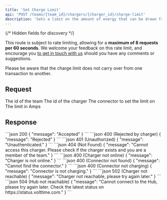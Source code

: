 ```yaml
---
title: 'Set Charge Limit'
api: 'POST /teams/{team_id}/chargers/{charger_id}/charge-limit'
description: 'Sets a limit on the amount of energy that can be drawn from a connector'
---
```

{/* Hidden fields for discovery */}
<ParamField path="team_id" type="integer" hidden required />
<ParamField path="charger_id" type="integer" hidden required />
<ParamField body="connector_id" type="integer" required hidden />
<ParamField body="limit" type="float" required hidden />

<Note>This route is subject to rate limiting, allowing for a **maximum of 8 requests per 60 seconds**. We welcome your feedback on this rate limit, and encourage you [to get in touch with us](https://volttime.com/contact-us) should you have any comments or suggestions.</Note>

<Info>Please be aware that the charge limit does not carry over from one transaction to another.</Info>

## Request
<Tabs>
  <Tab title="Path">
    <ParamField path="team_id" type="integer" required>
      The id of the team
    </ParamField>
    <ParamField path="charger_id" type="integer" required>
      The id of the charger
    </ParamField>
  </Tab>
  <Tab title="Body">
    <ParamField body="connector_id" type="integer" required>
      The connector to set the limit on
    </ParamField>
    <ParamField body="limit" type="integer" required>
      The limit in Amps
    </ParamField>
  </Tab>
</Tabs>

## Response
<Tabs>
  <Tab title="Example">
    <CodeGroup>
      ```json 200
      {
        "message": "Accepted"
      }
      ```
      ```json 400 (Rejected by charger)
      {
        "message": "Rejected"
      }
      ```
      ```json 401 (Unauthorized)
      {
        "message": "Unauthenticated."
      }
      ```
      ```json 404 (Not Found)
      {
        "message": "Cannot access this charger. Please check if the charger exists and you are a member of the team."
      }
      ```
      ```json 400 (Charger not online)
      {
        "message": "Charger is not online."
      }
      ```
      ```json 400 (Connector not found)
      {
        "message": "Cannot find the connector."
      }
      ```
      ```json 400 (Connector not charging)
      {
        "message": "Connector is not charging."
      }
      ```
      ```json 502 (Charger not reachable)
      {
        "message": "Charger not reachable, please try again later."
      }
      ```
      ```json 504 (Hub not reachable)
      {
        "message": "Cannot connect to the Hub, please try again later. Check the latest status on https://status.volttime.com."
      }
      ```
    </CodeGroup>
  </Tab>
</Tabs>